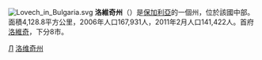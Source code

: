 {{Unreferenced|time=2020-04-18T10:01:04+00:00}}
[[File:Lovech_in_Bulgaria.svg|thumb]]
'''洛維奇州'''（{{Lang-bg|Област Ловеч}}）是[[保加利亞|保加利亞]]的一個州，位於該國中部。面積4,128.8平方公里，2006年人口167,931人，2011年2月人口141,422人。首府[[洛維奇|洛維奇]]，下分8市。

{{commonscat}}
{{coord|display=title}}
{{Bulgaria}}

[[Category:保加利亞行政區劃|Л]]
[[Category:洛维奇州|]]
{{bulgaria-geo-stub}}